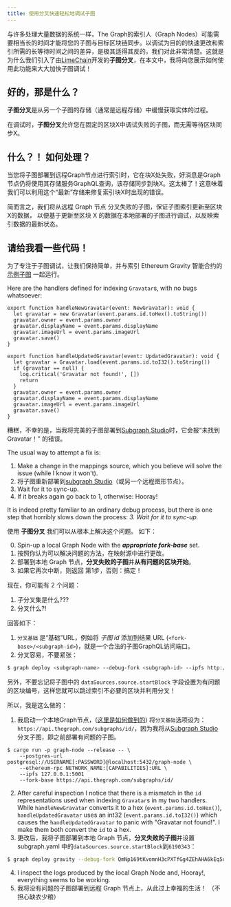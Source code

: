 ```yaml
---
title: 使用分叉快速轻松地调试子图
---
```


与许多处理大量数据的系统一样，The Graph的索引人（Graph Nodes）可能需要相当长的时间才能将您的子图与目标区块链同步。以调试为目的的快速更改和索引所需的长等待时间之间的差异，是极其适得其反的，我们对此非常清楚。这就是为什么我们引入了由[LimeChain](https://limechain.tech/)开发的**子图分叉**，在本文中，我将向您展示如何使用此功能来大大加快子图调试！

## 好的，那是什么？

**子图分叉**是从另一个子图的存储（通常是远程存储）中缓慢获取实体的过程。

在调试时，**子图分叉**允许您在固定的区块X中调试失败的子图，而无需等待区块同步X。

## 什么？！ 如何处理？

当您将子图部署到远程Graph节点进行索引时，它在块X处失败，好消息是Graph节点仍将使用其存储服务GraphQL查询，该存储同步到块X。这太棒了！这意味着我们可以利用这个“最新”存储来修复索引块X时出现的错误。

简而言之，我们将从远程 Graph 节点 分叉失败的子图，保证子图索引更新至区块X的数据， 以便基于更新至区块 X 的数据在本地部署的子图进行调试，以反映索引数据的最新状态。

## 请给我看一些代码！

为了专注于子图调试，让我们保持简单，并与索引 Ethereum Gravity 智能合约的 [示例子图](https://github.com/graphprotocol/graph-tooling/tree/main/examples/ethereum-gravatar) 一起运行。

Here are the handlers defined for indexing `Gravatar`s, with no bugs whatsoever:

```tsx
export function handleNewGravatar(event: NewGravatar): void {
  let gravatar = new Gravatar(event.params.id.toHex().toString())
  gravatar.owner = event.params.owner
  gravatar.displayName = event.params.displayName
  gravatar.imageUrl = event.params.imageUrl
  gravatar.save()
}

export function handleUpdatedGravatar(event: UpdatedGravatar): void {
  let gravatar = Gravatar.load(event.params.id.toI32().toString())
  if (gravatar == null) {
    log.critical('Gravatar not found!', [])
    return
  }
  gravatar.owner = event.params.owner
  gravatar.displayName = event.params.displayName
  gravatar.imageUrl = event.params.imageUrl
  gravatar.save()
}
```

糟糕，不幸的是，当我将完美的子图部署到[Subgraph Studio](https://thegraph.com/studio/)时，它会报“未找到 Gravatar！” 的错误。

The usual way to attempt a fix is:

1. Make a change in the mappings source, which you believe will solve the issue (while I know it won't).
2. 将子图重新部署到[subgraph Studio](https://thegraph.com/studio/)（或另一个远程图形节点）。
3. Wait for it to sync-up.
4. If it breaks again go back to 1, otherwise: Hooray!

It is indeed pretty familiar to an ordinary debug process, but there is one step that horribly slows down the process: _3. Wait for it to sync-up._

使用 **子图分叉** 我们可以从根本上解决这个问题。 如下：

0. Spin-up a local Graph Node with the **_appropriate fork-base_** set.
1. 按照你认为可以解决问题的方法，在映射源中进行更改。
2. 部署到本地 Graph 节点，**分叉失败的子图**并**从有问题的区块开始**。
3. 如果它再次中断，则返回 第1步，否则：搞定！

现在，你可能有 2 个问题：

1. 子分叉集是什么???
2. 分叉什么?!

回答如下：

1. `分叉基础` 是“基础”URL，例如将 _子图 id_ 添加到结果 URL (`<fork-base>/<subgraph-id>`)，就是一个合法的子图GraphQL访问端口。
2. 分叉容易，不要紧张：

```bash
$ graph deploy <subgraph-name> --debug-fork <subgraph-id> --ipfs http://localhost:5001 --node http://localhost:8020
```

另外，不要忘记将子图中的 `dataSources.source.startBlock` 字段设置为有问题的区块编号，这样您就可以跳过索引不必要的区块并利用分叉！

所以，我是这么做的：

1. 我启动一个本地Graph节点，([这里是如何做到的](https://github.com/graphprotocol/graph-node#running-a-local-graph-node)) 将`分叉基础`选项设为：`https://api.thegraph.com/subgraphs/id/`，因为我将从[Subgraph Studio](https://thegraph.com/studio/)分叉子图，即之前部署有问题的子图。

```
$ cargo run -p graph-node --release -- \
    --postgres-url postgresql://USERNAME[:PASSWORD]@localhost:5432/graph-node \
    --ethereum-rpc NETWORK_NAME:[CAPABILITIES]:URL \
    --ipfs 127.0.0.1:5001
    --fork-base https://api.thegraph.com/subgraphs/id/
```

2. After careful inspection I notice that there is a mismatch in the `id` representations used when indexing `Gravatar`s in my two handlers. While `handleNewGravatar` converts it to a hex (`event.params.id.toHex()`), `handleUpdatedGravatar` uses an int32 (`event.params.id.toI32()`) which causes the `handleUpdatedGravatar` to panic with "Gravatar not found!". I make them both convert the `id` to a hex.
3. 更改后，我将子图部署到本地 Graph 节点，**分叉失败的子图**并设置 subgraph.yaml 中的`dataSources.source.startBlock`到`6190343`：

```bash
$ graph deploy gravity --debug-fork QmNp169tKvomnH3cPXTfGg4ZEhAHA6kEq5oy1XDqAxqHmW --ipfs http://localhost:5001 --node http://localhost:8020
```

4. I inspect the logs produced by the local Graph Node and, Hooray!, everything seems to be working.
5. 我将没有问题的子图部署到远程 Graph 节点上，从此过上幸福的生活！ （不担心缺衣少粮）
